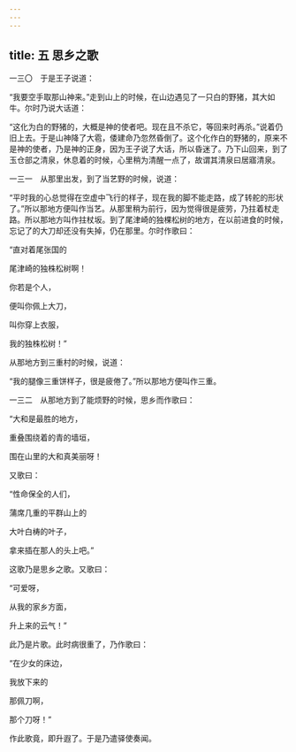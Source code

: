 ```yaml
---
---
---
```

title: 五 思乡之歌
---




一三〇　于是王子说道：

“我要空手取那山神来。”走到山上的时候，在山边遇见了一只白的野猪，其大如牛。尔时乃说大话道：

“这化为白的野猪的，大概是神的使者吧。现在且不杀它，等回来时再杀。”说着仍旧上去。于是山神降了大雹，倭建命乃忽然昏倒了。这个化作白的野猪的，原来不是神的使者，乃是神的正身，因为王子说了大话，所以昏迷了。乃下山回来，到了玉仓部之清泉，休息着的时候，心里稍为清醒一点了，故谓其清泉曰居寤清泉。

一三一　从那里出发，到了当艺野的时候，说道：

“平时我的心总觉得在空虚中飞行的样子，现在我的脚不能走路，成了转舵的形状了。”所以那地方便叫作当艺。从那里稍为前行，因为觉得很是疲劳，乃拄着杖走路。所以那地方叫作拄杖坂。到了尾津崎的独棵松树的地方，在以前进食的时候，忘记了的大刀却还没有失掉，仍在那里。尔时作歌曰：

“直对着尾张国的

尾津崎的独株松树啊！

你若是个人，

便叫你佩上大刀，

叫你穿上衣服，

我的独株松树！”

从那地方到三重村的时候，说道：

“我的腿像三重饼样子，很是疲倦了。”所以那地方便叫作三重。

一三二　从那地方到了能烦野的时候，思乡而作歌曰：

“大和是最胜的地方，

重叠围绕着的青的墙垣，

围在山里的大和真美丽呀！

又歌曰：

“性命保全的人们，

蒲席几重的平群山上的

大叶白梼的叶子，

拿来插在那人的头上吧。”

这歌乃是思乡之歌。又歌曰：

“可爱呀，

从我的家乡方面，

升上来的云气！”

此乃是片歌。此时病很重了，乃作歌曰：

“在少女的床边，

我放下来的

那佩刀啊，

那个刀呀！”

作此歌竟，即升遐了。于是乃遣驿使奏闻。